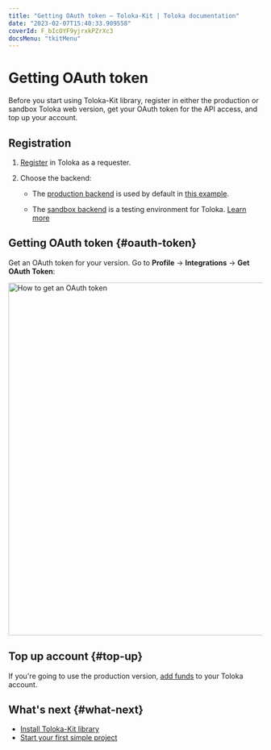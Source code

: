 ```yaml
---
title: "Getting OAuth token — Toloka-Kit | Toloka documentation"
date: "2023-02-07T15:40:33.909558"
coverId: F_bIcOYF9yjrxkPZrXc3
docsMenu: "tkitMenu"
---
```


# Getting OAuth token

Before you start using Toloka-Kit library, register in either the production or sandbox Toloka web version, get your OAuth token for the API access, and top up your account.

## Registration

1. [Register](/docs/guide/access) in Toloka as a requester.

1. Choose the backend:

    - The [production backend](https://platform.toloka.ai/for-requesters/) is used by default in [this example](/docs/toloka-kit/recipes/learn-basics).

    - The [sandbox backend](https://platform.sandbox.toloka.ai/for-requesters/) is a testing environment for Toloka. [Learn more](/docs/guide/sandbox)

## Getting OAuth token {#oauth-token}

Get an OAuth token for your version. Go to **Profile** → **Integrations** → **Get OAuth Token**:

<Image width="700px" withBackground imageId="1675425527913" alt="How to get an OAuth token" />

## Top up account {#top-up}

If you're going to use the production version, [add funds](/docs/guide/refill) to your Toloka account.

## What's next {#what-next}

- [Install Toloka-Kit library](/docs/toloka-kit/quick-start)
- [Start your first simple project](/docs/toloka-kit/recipes/learn-basics)
